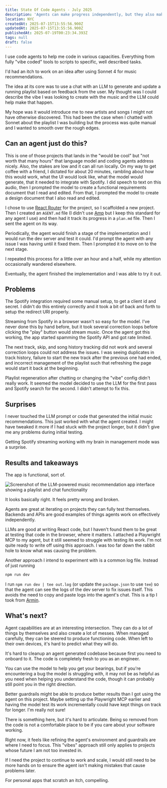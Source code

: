 ```yaml
---
title: State Of Code Agents - July 2025
description: 'Agents can make progress independently, but they also make messes'
location: NYC
createdAt: 2025-07-15T13:55:56.900Z
updatedAt: 2025-07-15T13:55:56.900Z
publishedAt: 2025-07-19T00:23:34.393Z
tags: null
draft: false
---
```


I use code agents to help me code in various capacities.
Everything from fully "vibe coded" tools to scripts to specific, well described tasks.

I'd had an itch to work on an idea after using Sonnet 4 for music recommendations.

The idea at its core was to use a chat with an LLM to generate and update a running playlist based on feedback from the user.
My thought was I could describe the vibe I was looking to create with the music and the LLM could help make that happen.

My hope was it would introduce me to new artists and songs I might not have otherwise discovered.
This had been the case when I chatted with Sonnet about the playlist I was building but the process was quite manual and I wanted to smooth over the rough edges.

## Can an agent just do this?

This is one of those projects that lands in the "would be cool" but "not worth that many hours" that language model and coding agents address nicely.
Also, the stakes are low and it can all run locally.
On my way to get coffee with a friend, I dictated for about 20 minutes, rambling about how this would work, what the UI would look like, what the model would generate, that it needed to integrate with Spotify.
I did speech to text on this audio, then I prompted the model to create a functional requirements document that I read and edited.
From that, I prompted the model to create a design document that I also read and edited.

I chose to use [React Router](https://reactrouter.com/) for the project, so I scaffolded a new project.
Then I created an `AGENT.md` file (I didn't use [Amp](https://ampcode.com/) but I keep this standard for any agent I use) and then had it track its progress in a `plan.md` file.
Then I sent the agent on its way.

Periodically, the agent would finish a stage of the implementation and I would run the dev server and test it could.
I'd prompt the agent with any issue I was having until it fixed them.
Then I prompted it to move on to the next stage.

I repeated this process for a little over an hour and a half, while my attention occasionally wandered elsewhere.

Eventually, the agent finished the implementation and I was able to try it out.

## Problems

The Spotify integration required some manual setup, to get a client id and secret.
I didn't do this entirely correctly and it took a bit of back and forth to setup the redirect URI properly.

Streaming from Spotify in a browser wasn't so easy for the model.
I've never done this by hand before, but it took several correction loops before clicking the "play" button would stream music.
Once the agent got this working, the app started spamming the Spotify API and got rate limited.

The next track, skip, and song history tracking did not work and several correction loops could not address the issues.
I was seeing duplicates in track history, failure to start the new track after the previous one had ended, and incorrect management of the playlist such that refreshing the page would start it back at the beginning.

Playlist regeneration after chatting or changing the "vibe" config didn't really work.
It seemed the model decided to use the LLM for the first pass and Spotify search for the second.
I didn't attempt to fix this.

## Surprises

I never touched the LLM prompt or code that generated the initial music recommendations.
This just worked with what the agent created.
I might have tweaked it more if I had stuck with the project longer, but it didn't give me any problems during initial testing.

Getting Spotify streaming working with my brain in management mode was a surprise.

## Results and takeaways

The app is functional, sort of.

![Screenshot of the LLM-powered music recommendation app interface showing a playlist and chat functionality](./images/llm-music-app.png)

It looks basically right.
It feels pretty wrong and broken.

Agents are great at iterating on projects they can fully test themselves.
Backends and APIs are good examples of things agents work on effectively independently.

LLMs are good at writing React code, but I haven't found them to be great at testing that code in the browser, where it matters.
I attached a Playwright MCP to my agent, but it still seemed to struggle with testing its work.
I'm not quite ready to write off using this approach.
I was too far down the rabbit hole to know what was causing the problem.

Another approach I intend to experiment with is a common log file.
Instead of just running

```sh
npm run dev
```

I run `npm run dev | tee out.log` (or update the `package.json` to use `tee`) so that the agent can see the logs of the dev server to fix issues itself.
This avoids the need to copy and paste logs into the agent's chat.
This is a tip I took from [Armin](https://twitter.com/mitsuhiko).

## What's next?

Agent capabilities are at an interesting intersection.
They can do a lot of things by themselves and also create a lot of messes.
When managed carefully, they can be steered to produce functioning code.
When left to their own devices, it's hard to predict what they will do.

It's hard to cleanup an agent generated codebase because first you need to onboard to it.
The code is completely fresh to you as an engineer.

You can use the model to help you get your bearings, but if you're encountering a bug the model is struggling with, it may not be as helpful as you need when helping you understand the code, though it can probably still point you in the right direction.

Better guardrails might be able to produce better results than I got using the agent on this project.
Maybe setting up the Playwright MCP earlier and having the model test its work incrementally could have kept things on track for longer.
I'm really not sure!

There is something here, but it's hard to articulate.
Being so removed from the code is not a comfortable place to be if you care about your software working.

Right now, it feels like refining the agent's environment and guardrails are where I need to focus.
This "vibes" approach still only applies to projects whose future I am not too invested in.

If I need the project to continue to work and scale, I would still need to be more hands on to ensure the agent isn't making mistakes that cause problems later.

For personal apps that scratch an itch, compelling.
